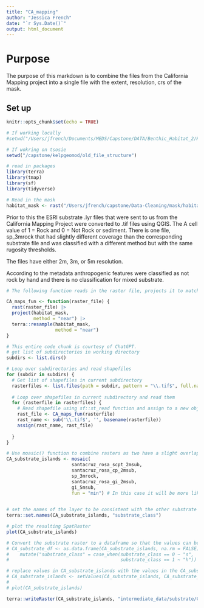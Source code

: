 ```yaml
---
title: "CA_mapping"
author: "Jessica French"
date: "`r Sys.Date()`"
output: html_document
---
```

# Purpose

The purpose of this markdown is to combine the files from the California Mapping project into a single file with the extent, resolution, crs of the mask. 

## Set up
```r
knitr::opts_chunk$set(echo = TRUE)
```

```r
# If working locally
#setwd("/Users/jfrench/Documents/MEDS/Capstone/DATA/Benthic_Habitat_2/Habitat_tiffs/Channel_Islands")

# If wokring on tsosie
setwd("/capstone/kelpgeomod/old_file_structure")
```

```r
# read in packages
library(terra)
library(tmap)
library(sf)
library(tidyverse)
```

```r
# Read in the mask
habitat_mask <- rast("/Users/jfrench/capstone/Data-Cleaning/mask/habitat_mask_rast.tif") 

```

Prior to this the ESRI substrate .lyr files that were sent to us from the California Mapping Project were converted to .tif files using QGIS. The A cell value of 1 = Rock and 0 = Not Rock or sediment. There is one file, sp_3mrock that had slightly different coverage than the corresponding substrate file and was classified with a different method but with the same rugosity thresholds. 

The files have either 2m, 3m, or 5m resolution. 

According to the metadata anthropogenic features were classified as not rock by hand and there is no classification for mixed substrate. 

```r
# The following function reads in the raster file, projects it to match the habitat mask using the nearest neighbor method and then resamples it to match the extent and resolution of the habitat mask also using the nearest neighbor method. 

CA_maps_fun <- function(raster_file) {
  rast(raster_file) |> 
  project(habitat_mask, 
          method = "near") |> 
  terra::resample(habitat_mask, 
                  method = "near")
}

```

```r
# This entire code chunk is courtesy of ChatGPT.
# get list of subdirectories in working directory
subdirs <- list.dirs()

# Loop over subdirectories and read shapefiles
for (subdir in subdirs) {
  # Get list of shapefiles in current subdirectory
  rasterfiles <- list.files(path = subdir, pattern = "\\.tif$", full.names = TRUE) 
  
  # Loop over shapefiles in current subdirectory and read them
  for (rasterfile in rasterfiles) {
    # Read shapefile using sf::st_read function and assign to a new object with the name of the shapefile
    rast_file <- CA_maps_fun(rasterfile)
    rast_name <- sub('\\.tif$', '', basename(rasterfile))
    assign(rast_name, rast_file)
    
  }
}

```


```r
# Use moasic() function to combine rasters as two have a slight overlap. 
CA_substrate_islands <- mosaic(
                        santacruz_rosa_scpt_2msub,
                        santacruz_rosa_cp_2msub,
                        sp_3mrock,
                        santacruz_rosa_gi_2msub,
                        gi_5msub,
                        fun = "min") # In this case it will be more likely to classify something as sand when it is rock than vice versa
                        

# set the names of the layer to be consistent with the other substrate files
terra::set.names(CA_substrate_islands, "substrate_class")

# plot the resulting SpatRaster
plot(CA_substrate_islands)
```

```r
# Convert the substrate raster to a dataframe so that the values can be converted to character. Use na.rm = FALSE to keep na cells, this is necessary for converting back to SpatRaster format correctly. 
# CA_substrate_df <- as.data.frame(CA_substrate_islands, na.rm = FALSE) #|> 
#    mutate("substrate_class" = case_when(substrate_class == 0 ~ "s", 
#                                         substrate_class == 1 ~ "h")) 

```


```r
# replace values in CA_substrate_islands with the values in the CA_substrate_df
# CA_substrate_islands <- setValues(CA_substrate_islands, CA_substrate_df)
# 
# plot(CA_substrate_islands)
```

```r
terra::writeRaster(CA_substrate_islands, "intermediate_data/substrate/CA_maps_substrate_islands.tif", filetype = "GTiff", overwrite = TRUE)
```

